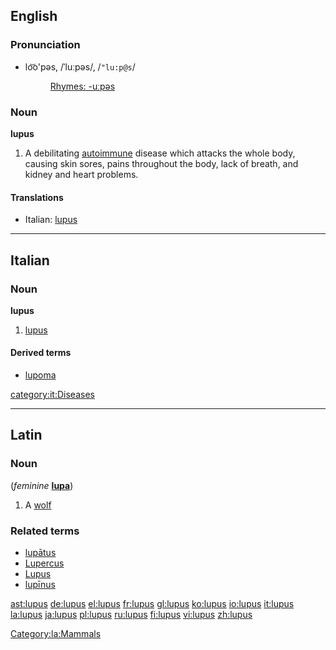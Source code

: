 {{see|Lupus}}
==English==
{{wikipedia}}
=== Pronunciation ===
*lo͝o'pəs, /ˈluːpəs/, /<tt>"lu:p@s</tt>/
*:[[Rhymes:English:-uːpəs|Rhymes: -uːpəs]]

=== Noun ===
'''lupus'''

#A debilitating [[autoimmune]] disease which attacks the whole body, causing skin sores, pains throughout the body, lack of breath, and kidney and heart problems.

====Translations====
*Italian: [[lupus#Italian|lupus]] {{m}}

----
==Italian==
===Noun===
'''lupus''' {{m}} {{inv}}
# [[lupus]]

====Derived terms====
*[[lupoma]]

[[category:it:Diseases]]

----
==Latin==

===Noun===
{{la-noun|lupus|lupi|lupī|m|second}} (''feminine'' '''[[lupa]]''')

# A [[wolf]]

===Related terms===
*[[lupatus|lupātus]]
*[[Lupercus]]
*[[Lupus]]
*[[lupinus|lupīnus]]

[[Category:la:Mammals]]

[[ast:lupus]]
[[de:lupus]]
[[el:lupus]]
[[fr:lupus]]
[[gl:lupus]]
[[ko:lupus]]
[[io:lupus]]
[[it:lupus]]
[[la:lupus]]
[[ja:lupus]]
[[pl:lupus]]
[[ru:lupus]]
[[fi:lupus]]
[[vi:lupus]]
[[zh:lupus]]